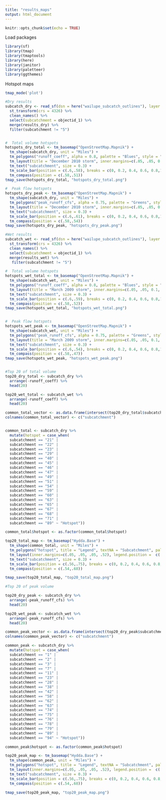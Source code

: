 ```yaml
---
title: "results_maps"
output: html_document
---
```


```r
knitr::opts_chunk$set(echo = TRUE)
```

Load packages
```r
library(sf)
library(tmap)
library(tmaptools)
library(here)
library(janitor) 
library(paletteer)
library(ggthemes)
```

Hotspot maps
```r
tmap_mode('plot')

#Dry results
subcatch_dry <- read_sf(dsn = here("wailupe_subcatch_outlines"), layer = "subcatch_areaupdate") %>%
  st_transform(crs = 4326) %>% 
  clean_names() %>% 
  select(subcatchment = objectid_1) %>% 
  merge(results_dry) %>% 
  filter(subcatchment != "5")


#  Total volume hotspots  
hotspots_dry_total <- tm_basemap("OpenStreetMap.Mapnik") +
  tm_shape(subcatch_dry, unit = "Miles") +
  tm_polygons("runoff_coeff", alpha = 0.8, palette = "Blues", style = "cont", n=8, title = "Runoff Coefficient") +
  tm_layout(title = "December 2010 storm", inner.margins=c(.05, .05, 0.1, .53), legend.position =  c(.6,.63), legend.title.size = 1.4, legend.text.size = 1) +
  tm_text("subcatchment", size = 0.3) +
  tm_scale_bar(position = c(.6,.58), breaks = c(0, 0.2, 0.4, 0.6, 0.8,1)) +
  tm_compass(position = c(.58,.51))
tmap_save(hotspots_dry_total, "hotspots_dry_total.png")

#  Peak flow hotspots
hotspots_dry_peak <- tm_basemap("OpenStreetMap.Mapnik") +
  tm_shape(subcatch_dry, unit = "Miles") +
  tm_polygons("peak_runoff_cfs", alpha = 0.75, palette = "Greens", style = "cont", n=8, legend.hist = TRUE, title = "Peak Discharge (cfs)") +
  tm_layout(title = "December 2010 storm", inner.margins=c(.05, .05, 0.1, .53), legend.position =  c(.6,.35), legend.title.size = 1.4, legend.text.size = 1) +
  tm_text("subcatchment", size = 0.3) +
  tm_scale_bar(position = c(.6,.61), breaks = c(0, 0.2, 0.4, 0.6, 0.8,1)) +
  tm_compass(position = c(.58,.54))
tmap_save(hotspots_dry_peak, "hotspots_dry_peak.png")

#Wet results
subcatch_wet <- read_sf(dsn = here("wailupe_subcatch_outlines"), layer = "subcatch_areaupdate") %>%
  st_transform(crs = 4326) %>% 
  clean_names() %>% 
  select(subcatchment = objectid_1) %>% 
  merge(results_wet) %>% 
   filter(subcatchment != "5")

#  Total volume hotspots  
hotspots_wet_total <- tm_basemap("OpenStreetMap.Mapnik") +
  tm_shape(subcatch_wet, unit = "Miles") +
  tm_polygons("runoff_coeff", alpha = 0.8, palette = "Blues", style = "cont", n=8, legend.hist = TRUE, title = "Runoff Coefficient") +
  tm_layout(title = "March 2009 storm", inner.margins=c(.05, .05, 0.1, .53), legend.position =  c(.6,.32), legend.title.size = 1.4, legend.text.size = 1) +
  tm_text("subcatchment", size = 0.3) +
  tm_scale_bar(position = c(.6,.59), breaks = c(0, 0.2, 0.4, 0.6, 0.8,1)) +
  tm_compass(position = c(.58,.52))
tmap_save(hotspots_wet_total, "hotspots_wet_total.png")


#  Peak flow hotspots
hotspots_wet_peak <- tm_basemap("OpenStreetMap.Mapnik") +
  tm_shape(subcatch_wet, unit = "Miles") +
  tm_polygons("peak_runoff_cfs", alpha = 0.75, palette = "Greens", style = "cont", n=8, legend.hist = TRUE, title = "Peak Discharge (cfs)") +
  tm_layout(title = "March 2009 storm", inner.margins=c(.05, .05, 0.1, .53), legend.position =  c(.6,.27), legend.title.size = 1.4, legend.text.size = 1) +
  tm_text("subcatchment", size = 0.3) +
  tm_scale_bar(position = c(.6,.54), breaks = c(0, 0.2, 0.4, 0.6, 0.8,1)) +
  tm_compass(position = c(.58,.47))
tmap_save(hotspots_wet_peak, "hotspots_wet_peak.png")


#Top 20 of total volume
top20_dry_total <- subcatch_dry %>% 
  arrange(-runoff_coeff) %>% 
  head(20)

top20_wet_total <- subcatch_wet %>% 
  arrange(-runoff_coeff) %>% 
  head(20)

common_total_vector <- as.data.frame(intersect(top20_dry_total$subcatchment, top20_wet_total$subcatchment)) 
colnames(common_total_vector) <- c("subcatchment")


common_total <- subcatch_dry %>% 
  mutate(hotspot = case_when(
  subcatchment == "21" | 
  subcatchment == "22" |
  subcatchment == "23" |
  subcatchment == "29" | 
  subcatchment == "40" | 
  subcatchment == "45" |
  subcatchment == "46" |
  subcatchment == "47" | 
  subcatchment == "49" | 
  subcatchment == "51" |
  subcatchment == "54" | 
  subcatchment == "59" | 
  subcatchment == "60" | 
  subcatchment == "63" | 
  subcatchment == "65" | 
  subcatchment == "67" | 
  subcatchment == "68" | 
  subcatchment == "71" | 
  subcatchment == "89" ~ "Hotspot"))

common_total$hotspot <- as.factor(common_total$hotspot)

top20_total_map <- tm_basemap("Hydda.Base") +
  tm_shape(common_total, unit = "Miles") +
  tm_polygons("hotspot", title = "Legend", textNA = "Subcatchment", palette="#045a8d", alpha = 0.8)+
  tm_layout(inner.margins=c(.05, .05, .05, .52), legend.position =  c(.56,.8),legend.title.size = 1.4, legend.text.size = 1) +
  tm_text("subcatchment", size = 0.3) +
  tm_scale_bar(position = c(.56,.75), breaks = c(0, 0.2, 0.4, 0.6, 0.8,1)) +
  tm_compass(position = c(.54,.68))

tmap_save(top20_total_map, "top20_total_map.png")

#Top 20 of peak volume

top20_dry_peak <- subcatch_dry %>% 
  arrange(-peak_runoff_cfs) %>% 
  head(20)

top20_wet_peak <- subcatch_wet %>% 
  arrange(-peak_runoff_cfs) %>% 
  head(20)

common_peak_vector <- as.data.frame(intersect(top20_dry_peak$subcatchment, top20_wet_peak$subcatchment)) 
colnames(common_peak_vector) <- c("subcatchment")

common_peak <- subcatch_dry %>% 
  mutate(hotspot = case_when(
  subcatchment == "1" | 
  subcatchment == "2" |
  subcatchment == "3" |
  subcatchment == "7" | 
  subcatchment == "11" | 
  subcatchment == "23" |
  subcatchment == "28" |
  subcatchment == "38" | 
  subcatchment == "42" | 
  subcatchment == "58" |
  subcatchment == "62" | 
  subcatchment == "63" | 
  subcatchment == "74" | 
  subcatchment == "75" | 
  subcatchment == "76" | 
  subcatchment == "78" | 
  subcatchment == "79" | 
  subcatchment == "89" | 
  subcatchment == "94" ~ "Hotspot"))

common_peak$hotspot <- as.factor(common_peak$hotspot)

top20_peak_map <- tm_basemap("Hydda.Base") +
  tm_shape(common_peak, unit = "Miles") +
  tm_polygons("hotspot", title = "Legend", textNA = "Subcatchment", palette="#006d2c", alpha = 0.8)+
  tm_layout(inner.margins=c(.05, .05, .05, .52), legend.position =  c(.56,.8),legend.title.size = 1.4, legend.text.size = 1) +
  tm_text("subcatchment", size = 0.3) +
  tm_scale_bar(position = c(.56,.75), breaks = c(0, 0.2, 0.4, 0.6, 0.8,1)) +
  tm_compass(position = c(.54,.68))

tmap_save(top20_peak_map, "top20_peak_map.png")

```

